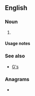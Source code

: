 {{also|gs|GS|Gs|.gs|g.s.|G's|␝}}
==English==

===Noun===
{{head|en|noun plural form}}

# {{plural of|g|lang=en}}

====Usage notes====
{{U:en:plurals of letters}}

===See also===
* [[G's]]

===Anagrams===
* {{anagrams|en|a=gs|SG|Sg.|sg|sg.}}